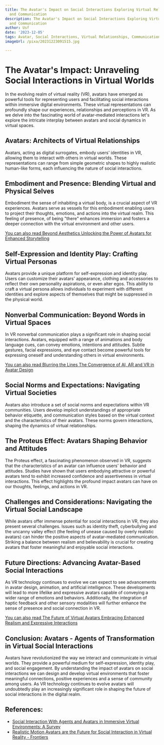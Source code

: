 ```yaml
---
title: The Avatar's Impact on Social Interactions Exploring Virtual Relationships
  and Communication
description: The Avatar's Impact on Social Interactions Exploring Virtual Relationships
  and Communication
author: Usf
date: '2023-12-05'
tags: Avatar, Social Interactions, Virtual Relationships, Communication
imageUrl: /pixa/20231223091515.jpg

---
```

# The Avatar's Impact: Unraveling Social Interactions  in Virtual Worlds

In the  evolving  realm  of  virtual reality (VR), avatars have  emerged as powerful  tools for representing users and facilitating social interactions within immersive digital environments. These virtual representations can profoundly shape our experiences, relationships and perceptions in VR. As we delve into the fascinating world of avatar-mediated interactions let's  explore the intricate interplay between avatars and social  dynamics in virtual  spaces.

## Avatars: Architects of Virtual Relationships
Avatars, acting as digital surrogates, embody users' identities in VR, allowing them to interact with others in virtual worlds. These representations can range from simple geometric shapes to highly realistic human-like forms, each influencing the nature of social interactions.

## Embodiment and Presence: Blending Virtual and Physical Selves
Embodiment the sense of inhabiting a  virtual body, is a crucial aspect of VR experiences. Avatars serve as vessels  for this embodiment enabling users to project their  thoughts, emotions, and actions into the virtual  realm. This feeling of presence, of being "there" enhances immersion and fosters a deeper connection with the virtual environment and other users.

[You can also read Beyond Aesthetics Unlocking the Power of Avatars for Enhanced Storytelling](Beyond%20Aesthetics%20Unlocking%20the%20Power%20of%20Avatars%20for%20Enhanced%20Storytelling)


## Self-Expression and Identity Play: Crafting Virtual Personas
Avatars provide a  unique platform for self-expression and identity play. Users  can customize their avatars' appearance, clothing and accessories to reflect their own  personality aspirations,  or even alter  egos.  This ability to  craft a virtual persona allows individuals to experiment with different identities and explore  aspects of themselves that  might be suppressed in  the physical world.

##  Nonverbal Communication: Beyond  Words in Virtual Spaces
In VR nonverbal communication plays a significant  role in shaping social  interactions. Avatars, equipped with a range of animations and body language cues, can convey emotions, intentions and attitudes. Subtle gestures, facial expressions, and eye contact become powerful  tools for expressing oneself and understanding others in virtual environments.

[You can also read Blurring the Lines The Convergence of AI, AR and VR in Avatar Design](Blurring%20the%20Lines%20The%20Convergence%20of%20AI%2C%20AR%2C%20and%20VR%20in%20Avatar%20Design)


##  Social Norms and Expectations: Navigating Virtual Societies
Avatars also introduce a set of social norms and expectations within VR  communities.  Users develop implicit understandings of appropriate  behavior etiquette, and communication styles based on the virtual context and the  characteristics  of their  avatars. These norms govern interactions, shaping the dynamics of virtual relationships.

## The Proteus Effect: Avatars Shaping Behavior  and Attitudes
The Proteus effect, a  fascinating phenomenon observed in VR, suggests that the characteristics of an avatar can influence users' behavior and attitudes. Studies have shown that users  embodying attractive or powerful avatars tend to exhibit increased confidence and assertiveness in virtual  interactions. This effect highlights the profound impact avatars can have on our thoughts, feelings, and actions in  VR.

## Challenges and Considerations: Navigating the Virtual Social Landscape
While avatars  offer immense potential for social interactions in VR, they also present  several challenges. Issues such as identity theft, cyberbullying and the uncanny valley effect (the feeling  of unease caused by overly realistic avatars) can hinder the positive aspects of avatar-mediated communication. Striking a  balance between realism and believability is crucial for creating  avatars that foster meaningful and enjoyable social  interactions.

## Future Directions: Advancing Avatar-Based Social Interactions
As VR technology  continues to evolve we  can  expect to see advancements in avatar design, animation, and artificial intelligence. These developments will lead to more lifelike and expressive avatars capable of conveying a wider range of emotions and behaviors. Additionally, the integration of  haptic feedback and other sensory modalities will further enhance the sense of presence and social connection in  VR.

[You can also read The Future of Virtual Avatars Embracing Enhanced Realism and Expressive Interactions](The%20Future%20of%20Virtual%20Avatars%20Embracing%20Enhanced%20Realism%20and%20Expressive%20Interactions)


## Conclusion:  Avatars - Agents  of Transformation in Virtual Social Interactions
Avatars have revolutionized the way we interact and  communicate  in virtual worlds. They provide a powerful medium for self-expression, identity play, and social  engagement. By  understanding the impact of avatars on social interactions we can design and develop  virtual environments that  foster meaningful connections,  positive experiences and a sense  of community among users. As VR technology continues to evolve avatars will undoubtedly  play an increasingly significant role in  shaping  the future of social interactions  in the digital  realm.

## References:
- [Social Interaction With Agents and Avatars in Immersive Virtual Environments: A Survey](https://www.frontiersin.org/articles/10.3389/frvir.2021.786665)
- [Realistic Motion Avatars are the Future for Social Interaction in Virtual Reality - Frontiers](https://www.frontiersin.org/articles/10.3389/frvir.2021.750729)
